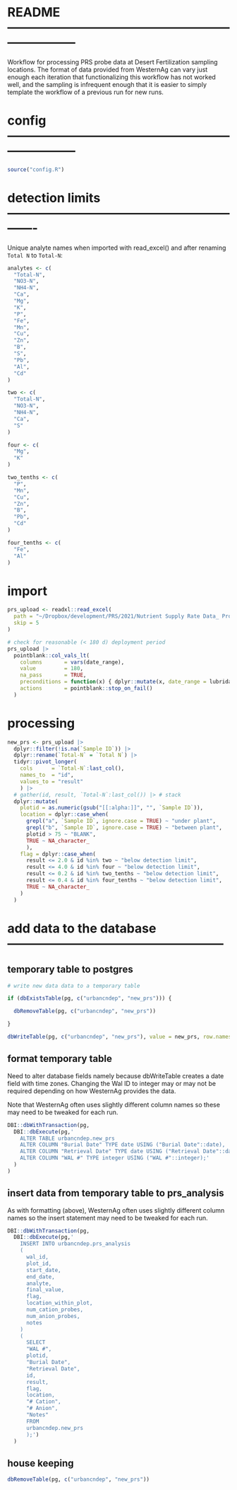 
# README -----------------------------------------------------------------------

Workflow for processing PRS probe data at Desert Fertilization sampling
locations. The format of data provided from WesternAg can vary just enough each
iteration that functionalizing this workflow has not worked well, and the
sampling is infrequent enough that it is easier to simply template the workflow
of a previous run for new runs.


# config -----------------------------------------------------------------------

```r

source("config.R")

```

# detection limits -------------------------------------------------------------

Unique analyte names when imported with read_excel() and after renaming `Total
N` to `Total-N`:

```r

analytes <- c(
  "Total-N",
  "NO3-N",
  "NH4-N",
  "Ca",
  "Mg",
  "K",
  "P",
  "Fe",
  "Mn",
  "Cu",
  "Zn",
  "B",
  "S",
  "Pb",
  "Al",
  "Cd"
)

```

```r

two <- c(
  "Total-N",
  "NO3-N",
  "NH4-N",
  "Ca",
  "S"
)

four <- c(
  "Mg",
  "K"
)

two_tenths <- c(
  "P",
  "Mn",
  "Cu",
  "Zn",
  "B",
  "Pb",
  "Cd"
)

four_tenths <- c(
  "Fe",
  "Al"
)

```

# import

```r

prs_upload <- readxl::read_excel(
  path = "~/Dropbox/development/PRS/2021/Nutrient Supply Rate Data_ Project 2198_ Quincy Stewart.xlsx",
  skip = 5
)

# check for reasonable (< 180 d) deployment period
prs_upload |>
  pointblank::col_vals_lt(
    columns       = vars(date_range),
    value         = 180,
    na_pass       = TRUE,
    preconditions = function(x) { dplyr::mutate(x, date_range = lubridate::ymd(x$`Retrieval Date`) - lubridate::ymd(x$`Burial Date`))},
    actions       = pointblank::stop_on_fail()
  )

```

# processing

```r

new_prs <- prs_upload |>
  dplyr::filter(!is.na(`Sample ID`)) |>
  dplyr::rename(`Total-N` = `Total N`) |>
  tidyr::pivot_longer(
    cols      = `Total-N`:last_col(),
    names_to  = "id",
    values_to = "result"
    ) |>
  # gather(id, result, `Total-N`:last_col()) |> # stack
  dplyr::mutate(
    plotid = as.numeric(gsub("[[:alpha:]]", "", `Sample ID`)),
    location = dplyr::case_when(
      grepl("a", `Sample ID`, ignore.case = TRUE) ~ "under plant",
      grepl("b", `Sample ID`, ignore.case = TRUE) ~ "between plant",
      plotid > 75 ~ "BLANK",
      TRUE ~ NA_character_
      ),
    flag = dplyr::case_when(
      result <= 2.0 & id %in% two ~ "below detection limit",
      result <= 4.0 & id %in% four ~ "below detection limit",
      result <= 0.2 & id %in% two_tenths ~ "below detection limit",
      result <= 0.4 & id %in% four_tenths ~ "below detection limit",
      TRUE ~ NA_character_
    )
  )

```

# add data to the database -----------------------------------------------------

## temporary table to postgres

```r

# write new data data to a temporary table

if (dbExistsTable(pg, c("urbancndep", "new_prs"))) {

  dbRemoveTable(pg, c("urbancndep", "new_prs"))

}

dbWriteTable(pg, c("urbancndep", "new_prs"), value = new_prs, row.names = F)

```

## format temporary table

Need to alter database fields namely because dbWriteTable creates a date field
with time zones. Changing the Wal ID to integer may or may not be required
depending on how WesternAg provides the data.

Note that WesternAg often uses slightly different column names so these may
need to be tweaked for each run.

```r

DBI::dbWithTransaction(pg,
  DBI::dbExecute(pg,'
    ALTER TABLE urbancndep.new_prs
    ALTER COLUMN "Burial Date" TYPE date USING ("Burial Date"::date),
    ALTER COLUMN "Retrieval Date" TYPE date USING ("Retrieval Date"::date),
    ALTER COLUMN "WAL #" TYPE integer USING ("WAL #"::integer);'
  )
)

```

## insert data from temporary table to prs_analysis

As with formatting (above), WesternAg often uses slightly different column
names so the insert statement may need to be tweaked for each run.

```r

DBI::dbWithTransaction(pg,
  DBI::dbExecute(pg,'
    INSERT INTO urbancndep.prs_analysis
    (
      wal_id,
      plot_id,
      start_date,
      end_date,
      analyte,
      final_value,
      flag,
      location_within_plot,
      num_cation_probes,
      num_anion_probes,
      notes
    )
    (
      SELECT
      "WAL #",
      plotid,
      "Burial Date",
      "Retrieval Date",
      id,
      result,
      flag,
      location,
      "# Cation",
      "# Anion",
      "Notes"
      FROM
      urbancndep.new_prs
      );')
  )

```

## house keeping

```r

dbRemoveTable(pg, c("urbancndep", "new_prs"))

```

